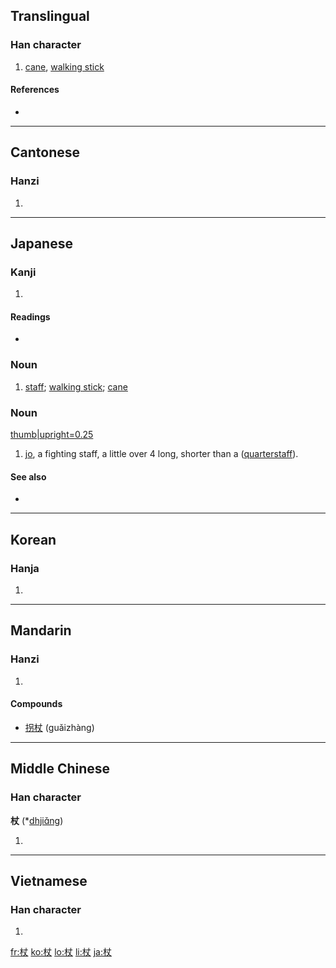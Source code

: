 ==Translingual==

===Han character===
{{Han char|rn=75|rad=木|as=03|sn=7|four=4590<sub>0</sub>|canj=木十大 (DJK)}}

# [[cane]], [[walking stick]]

====References====
* {{Han ref|kx=0512.010|dkj=14469|dj=0897.050|hdz=21159.020|uh=6756|ud=26454|bh=A7FA|bd=43002}}

----

==Cantonese==

===Hanzi===
{{yue-hanzi|jyut=|y=jeung6}}

# {{defn|Cantonese|sort=木03}}

----

==Japanese==

===Kanji===
{{ja-kanji|grade=|rs=木03}}

# {{defn|Japanese}}

====Readings====
* {{ja-readings|on=[[じょう]] (jō)|kun=[[つえ]] (tsue)}}

===Noun===
{{ja-noun|k|hira=つえ|rom=tsue}}

# [[staff]]; [[walking stick]]; [[cane]]

===Noun===
[[Image:Jo.png|thumb|upright=0.25]]
{{ja-noun|k|hira=じょう|rom=jō}}

# [[jo]], a fighting staff, a little over 4 {{term|尺||[[shaku]], about 30 cm or a foot|tr=[[しゃく]], [[shaku]]|lang=ja|sc=Jpan}} long, shorter than a  {{l|en|bo}} ([[quarterstaff]]).

====See also====
*{{term|棒||{{l|en|bo}}|tr=[[ぼう]], [[bō]]|sc=Jpan|lang=ja}}

----

==Korean==

===Hanja===
{{ko-hanja|hangeul=장|eumhun=|rv=jang|mr=chang|y=cang}}

# {{defn|Korean|sort=木03}}

----

==Mandarin==

===Hanzi===
{{cmn-hanzi|pin=[[chī]] ([[chi1]]), [[zhàng]] ([[zhang4]])|wg=ch'ih<sup>1</sup>, chang<sup>4</sup>}}

# {{defn|Mandarin|sort=木03}}

====Compounds====
* [[拐杖]] (guǎizhàng)

----

==Middle Chinese==

===Han character===
'''杖''' (*[[dhjiɑ̌ng]])<!--asterisk indicates that this character appears more than four times in the Tang Dynasty corpus of literature--><!--ɑ̌ is an IPA symbol, and is a different vowel from a-->

# {{defn|Middle Chinese|sort=木03}}

----

==Vietnamese==

===Han character===
{{vi-hantu|[[trượng]], [[rường]]|rs=木03}}

# {{defn|Vietnamese|sort=木03}}

[[fr:杖]]
[[ko:杖]]
[[lo:杖]]
[[li:杖]]
[[ja:杖]]